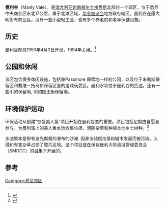 {{Infobox Australian place | type = suburb
| name     = 曼利谷
| city     = 悉尼
| state    = nsw
| image    =
| caption  =  Manly Vale
| image2   ={{maplink
|frame=yes
|frame-width=300
|frame-height=260
|frame-align=center
|text=Manly Vale
|zoom=13
|type=shape
|stroke-colour=#C60C30
|stroke-width=3
|title=Manly Vale
}}
| lga      = {{le|北部海灘議會|Northern Beaches Council}}
| postcode = 2093
| est      = 
| pop      = 6160 | pop_year = {{CensusAU|2016}}
| pop_footnotes = <ref name=abs>{{Census 2016 AUS|id=SSC12476|name=Manly Vale (State Suburb)|accessdate=25 November 2017|quick=on}}</ref>
| area     = 
| stategov = {{le|曼利選舉區|Electoral district of Manly|曼利}}
| fedgov   = [[華令加_(澳大利亞國會選區)|華令加]]
| near-nw  = {{le|曼利北|North Manly, New South Wales}}
| near-n   = {{le|曼利北|North Manly, New South Wales}}
| near-ne  = {{le|昆斯克里夫|Queenscliff, New South Wales}}
| near-w   = {{le|阿蘭比高地|Allambie Heights, New South Wales}}
| near-e   = {{le|曼利|Manly, New South Wales}}
| near-sw  = {{le|巴爾古拉北|North Balgowlah, New South Wales}}
| near-s   = {{le|巴爾古拉|Balgowlah, New South Wales}}
| near-se  = {{le|費爾萊特|Fairlight, New South Wales}}
| dist1    = 17
| dir1     = 東北方
| location1= 悉尼中心商業區
}}
'''曼利谷'''（Manly Vale），是[[澳大利亚|澳大利亚]][[新南威尔士州|新南威尔士州]][[悉尼|悉尼]]北部的一个郊区，位于悉尼中央商业区东北17公里，属于北滩区域，[[华令加议会|华令加议会]]地方政府辖区。曼利谷在康大明街有商业區，另有一些小型轻工业，也有多个养老院和老年保健设施。

== 历史 ==
曼利谷邮政1950年4月3日开张，1994年关闭。<ref name="Post Office">{{Cite web  | last = Premier Postal History  | title = Post Office List  | publisher = Premier Postal Auctions  | url = https://www.premierpostal.com/cgi-bin/wsProd.sh/Viewpocdwrapper.p?SortBy=NSW&country=  | accessdate = 12 June 2012  | deadurl = yes  | archiveurl = https://web.archive.org/web/20080819030343/https://www.premierpostal.com/cgi-bin/wsProd.sh/Viewpocdwrapper.p?SortBy=NSW&country=  | archivedate = 2008年8月19日  | df =   }}</ref>

== 公园和休闲 ==
该区包含很多休闲设施，包括象Passmore 保留地一样的公园，以及位于米勒斯保留区和戴维－托马斯保留区里的游戏玩耍区。曼利水坝位于曼利谷的西边。还有一些小的保留地, 例如国王街保留地。 

== 环境保护运动 ==
环保活动从创建“恢复美人鱼”项目开始在曼利谷变的重要。项目包括定期由自愿者参与，为曼利溪上的美人鱼水池收集垃圾、清除杂草和种植本地乡土树种。<ref>{{Cite web |url=http://www.cleanup.org.au/au/Whatelsewesupport/mermaid--s-pool-fix-up-project.html |title=存档副本 |access-date=2015-10-22 |archive-url=https://web.archive.org/web/20151130214139/http://www.cleanup.org.au/au/Whatelsewesupport/mermaid--s-pool-fix-up-project.html |archive-date=2015-11-30 |dead-url=yes }}</ref>

水池原本是带有波光粼粼的瀑布的沙滩. 因非法倾倒垃圾和城市发展而被污染。入侵和有害杂草占领了整片区域。这个项目是在保存曼利大坝流域管理委员会（SMDCC）的召集下开展的。

== 參考 ==
{{reflist}}

[[Category:悉尼郊区|Category:悉尼郊区]]